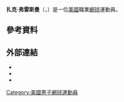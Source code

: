 {{Infobox 网球
|姓名=Zack Fleishman
|照片=Fleishman defeats Gonzalez 2007.jpg
|国籍={{USA}}
|生年=1980年
|生日={{birth_date_and_age|1980|3|17|mf=y}}
|出生地={{USA}}[[加利福尼亚州|加利福尼亚州]]
|居住地={{USA}}[[加利福尼亚州|加利福尼亚州]]
|身高=188
|体重=86
|持拍手=右
|反拍=雙手
|转职业年=2000年
|球拍=
|球衣=
|球鞋=
|单打最高排名=127（2007年11月5日）
|双打最高排名=254（2002年6月24日）
|现单打排名=
|现双打排名=
|单打冠军头衔=0
|双打冠军头衔=0
|职业战绩=
|奖金=374,328[[美元|美元]]
|澳网最好成绩=第二輪（2007）
|法网最好成绩=會外賽第一輪（2004、2006、2007、2003）
|温网最好成绩=第一輪（2007）
|美网最好成绩=會外賽第三輪（2011）
|大满贯个数=
|奥运会最好成绩=
}}

'''扎克·弗雷斯曼'''（{{lang-en|'''Zack Fleishman'''}}，{{bd|1980年|3月17日}}）是一位[[美國|美國]]職業[[網球|網球]]運動員。

== 參考資料 ==
{{reflist|2}}

== 外部連結 ==
* {{ATP|F337}}
* {{ITF Profile|id=30018753}}
* {{DavisCupplayerlink|30018753}}

{{Authority control}}
{{DEFAULTSORT:Fleishman, Zack}}
[[Category:美國男子網球運動員|Category:美國男子網球運動員]]